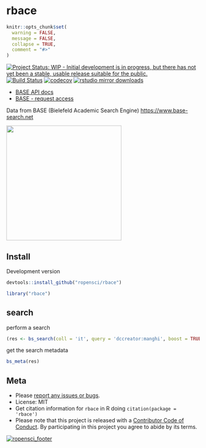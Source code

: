 rbace
=====

```r
knitr::opts_chunk$set(
  warning = FALSE,
  message = FALSE,
  collapse = TRUE,
  comment = "#>"
)
```

[![Project Status: WIP - Initial development is in progress, but there has not yet been a stable, usable release suitable for the public.](http://www.repostatus.org/badges/latest/wip.svg)](http://www.repostatus.org/#wip)
[![Build Status](https://travis-ci.org/ropensci/rbace.svg?branch=master)](https://travis-ci.org/ropensci/rbace)
[![codecov](https://codecov.io/gh/ropensci/rbace/branch/master/graph/badge.svg)](https://codecov.io/gh/ropensci/rbace)
[![rstudio mirror downloads](https://cranlogs.r-pkg.org/badges/rbace)](https://github.com/metacran/cranlogs.app)


* [BASE API docs][docs]
* [BASE - request access][token]

Data from BASE (Bielefeld Academic Search Engine) <https://www.base-search.net>

[<img src="inst/img/BASE_search_engine_logo.svg.png" width="300">](https://www.base-search.net)

## Install

Development version

```r
devtools::install_github("ropensci/rbace")
```

```r
library("rbace")
```

## search

perform a search

```r
(res <- bs_search(coll = 'it', query = 'dccreator:manghi', boost = TRUE))
```

get the search metadata

```r
bs_meta(res)
```


## Meta

* Please [report any issues or bugs](https://github.com/ropensci/rbace/issues).
* License: MIT
* Get citation information for `rbace` in R doing `citation(package = 'rbace')`
* Please note that this project is released with a [Contributor Code of Conduct](CONDUCT.md). By participating in this project you agree to abide by its terms.

[![ropensci_footer](https://ropensci.org/public_images/github_footer.png)](https://ropensci.org)

[docs]: https://www.base-search.net/about/download/base_interface.pdf
[token]: https://www.base-search.net/about/en/contact.php
